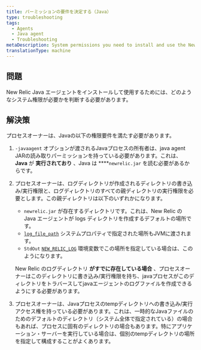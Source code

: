 ```yaml
---
title: パーミッションの要件を決定する（Java）
type: troubleshooting
tags:
  - Agents
  - Java agent
  - Troubleshooting
metaDescription: System permissions you need to install and use the New Relic PHP agent.
translationType: machine
---
```


## 問題

New Relic Java エージェントをインストールして使用するためには、どのようなシステム権限が必要かを判断する必要があります。

## 解決策

プロセスオーナーは、Javaの以下の権限要件を満たす必要があります。

1. `-javaagent` オプションが渡されるJavaプロセスの所有者は、java agent JARの読み取りパーミッションを持っている必要があります。これは、 **Java** が **実行されており** 、Java は ****`newrelic.jar` を読む必要があるからです。

2. プロセスオーナーは、ログディレクトリが作成されるディレクトリの書き込み/実行権限と、ログディレクトリのすべての親ディレクトリの実行権限を必要とします。この親ディレクトリは以下のいずれかになります。

   * `newrelic.jar` が存在するディレクトリです。これは、New Relic の Java エージェントが logs ディレクトリを作成するデフォルトの場所です。
   * [`log_file_path`](/docs/agents/java-agent/configuration/java-agent-configuration-config-file#cfg-log_file_path) システムプロパティで指定された場所もJVMに渡されます。
   * `StdOut` [`NEW_RELIC_LOG`](/docs/agents/java-agent/configuration/java-agent-configuration-config-file#ev-NEW_RELIC_LOG) 環境変数でこの場所を指定している場合は、このようになります。

   New Relic のログディレクトリ **がすでに存在している場合** 、プロセスオーナーはこのディレクトリに書き込み/実行権限を持ち、javaプロセスがこのディレクトリをトラバースしてjavaエージェントのログファイルを作成できるようにする必要があります。

3. プロセスオーナーは、Javaプロセスのtempディレクトリへの書き込み/実行アクセス権を持っている必要があります。これは、一時的なJavaファイルのためのデフォルトのディレクトリ（システム全体で指定されている）の場合もあれば、プロセスに固有のディレクトリの場合もあります。特にアプリケーション・サーバーを実行している場合は、個別のtempディレクトリの場所を指定して構成することがよくあります。
